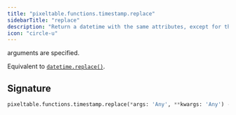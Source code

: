 ```yaml
---
title: "pixeltable.functions.timestamp.replace"
sidebarTitle: "replace"
description: "Return a datetime with the same attributes, except for those attributes given new values by whichever keyword"
icon: "circle-u"
---
```

arguments are specified.

Equivalent to [`datetime.replace()`](https://docs.python.org/3/library/datetime.html#datetime.datetime.replace).


## Signature

```python
pixeltable.functions.timestamp.replace(*args: 'Any', **kwargs: 'Any') -> "'exprs.FunctionCall'"
```

